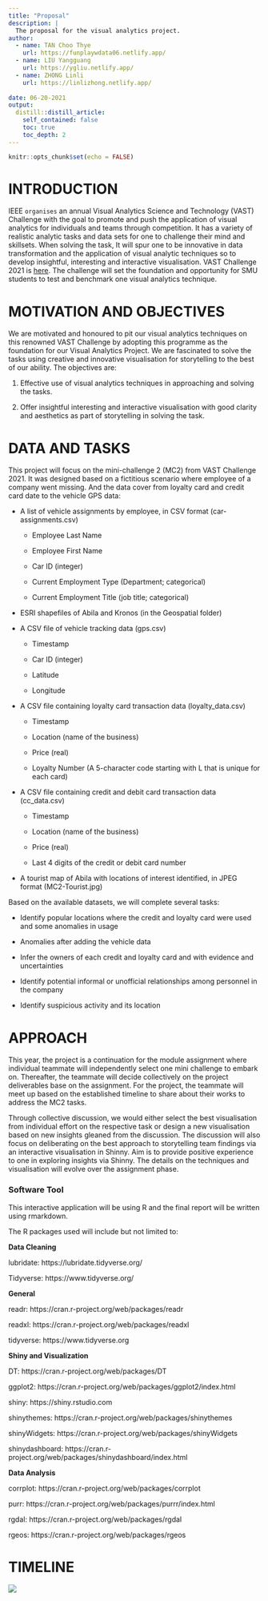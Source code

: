 ```yaml
---
title: "Proposal"
description: |
  The proposal for the visual analytics project.
author:
  - name: TAN Choo Thye 
    url: https://funplaywdata06.netlify.app/
  - name: LIU Yangguang
    url: https://ygliu.netlify.app/
  - name: ZHONG Linli
    url: https://linlizhong.netlify.app/
  
date: 06-20-2021
output:
  distill::distill_article:
    self_contained: false
    toc: true
    toc_depth: 2
---
```



```r
knitr::opts_chunk$set(echo = FALSE)
```
# INTRODUCTION

IEEE ```organises``` an annual Visual Analytics Science and Technology (VAST) Challenge with the goal to promote and push the application of visual analytics for individuals and teams through competition.  It has a variety of realistic analytic tasks and data sets for one to challenge their mind and skillsets. When solving the task, It will spur one to be innovative in data transformation and the application of visual analytic techniques so to develop insightful, interesting and interactive visualisation. VAST Challenge 2021 is [here](https://vast-challenge.github.io/2021/index.html). The challenge will set the foundation and opportunity for SMU students to test and benchmark one visual analytics technique.  

 

# MOTIVATION AND OBJECTIVES

We are motivated and honoured to pit our visual analytics techniques on this renowned VAST Challenge by adopting this programme as the foundation for our Visual Analytics Project. We are fascinated to solve the tasks using creative and innovative visualisation for storytelling to the best of our ability. The objectives are: 

 

1. Effective use of visual analytics techniques in approaching and solving the tasks. 

2. Offer insightful interesting and interactive visualisation with good clarity and aesthetics as part of storytelling in solving the task. 

 

# DATA AND TASKS

This project will focus on the mini-challenge 2 (MC2) from VAST Challenge 2021. It was designed based on a fictitious scenario where employee of a company went missing. And the data cover from loyalty card and credit card date to the vehicle GPS data: 

 

* A list of vehicle assignments by employee, in CSV format (car-assignments.csv) 

  + Employee Last Name 
  
  + Employee First Name 
  
  + Car ID (integer) 
  
  + Current Employment Type (Department; categorical) 
  
  + Current Employment Title (job title; categorical) 

* ESRI shapefiles of Abila and Kronos (in the Geospatial folder) 

* A CSV file of vehicle tracking data (gps.csv) 

  + Timestamp 
  
  + Car ID (integer) 
  
  + Latitude 
  
  + Longitude 

* A CSV file containing loyalty card transaction data (loyalty_data.csv) 

  + Timestamp 
  
  + Location (name of the business) 
  
  + Price (real) 
  
  + Loyalty Number (A 5-character code starting with L that is unique for each card) 

* A CSV file containing credit and debit card transaction data (cc_data.csv) 

  + Timestamp 
  
  + Location (name of the business) 
  
  + Price (real) 
  
  + Last 4 digits of the credit or debit card number 

* A tourist map of Abila with locations of interest identified, in JPEG format (MC2-Tourist.jpg) 

 

Based on the available datasets, we will complete several tasks: 

 

* Identify popular locations where the credit and loyalty card were used and some anomalies in usage 

* Anomalies after adding the vehicle data 

* Infer the owners of each credit and loyalty card and with evidence and uncertainties 

* Identify potential informal or unofficial relationships among personnel in the company 

* Identify suspicious activity and its location 

 

# APPROACH

This year, the project is a continuation for the module assignment where individual teammate will independently select one mini challenge to embark on.  Thereafter, the teammate will decide collectively on the project deliverables base on the assignment. For the project, the teammate will meet up based on the established timeline to share about their works to address the MC2 tasks.  

 

Through collective discussion, we would either select the best visualisation from individual effort on the respective task or design a new visualisation based on new insights gleaned from the discussion.  The discussion will also focus on deliberating on the best approach to storytelling team findings via an interactive visualisation in Shinny. Aim is to provide positive experience to one in exploring insights via Shinny.  The details on the techniques and visualisation will evolve over the assignment phase.  

 

### Software Tool 

 

This interactive application will be using R and the final report will be written using rmarkdown. 

 

The R packages used will include but not limited to: 

 

**Data Cleaning** 

 

lubridate: https://lubridate.tidyverse.org/ 

 

Tidyverse: https://www.tidyverse.org/ 

 

**General** 

 

readr: https://cran.r-project.org/web/packages/readr 

 

readxl: https://cran.r-project.org/web/packages/readxl 

 

tidyverse: https://www.tidyverse.org 

 

**Shiny and Visualization** 

 

DT: https://cran.r-project.org/web/packages/DT 

 

ggplot2: https://cran.r-project.org/web/packages/ggplot2/index.html 

 

shiny: https://shiny.rstudio.com 

 

shinythemes: https://cran.r-project.org/web/packages/shinythemes 

 

shinyWidgets: https://cran.r-project.org/web/packages/shinyWidgets 

 

shinydashboard: https://cran.r-project.org/web/packages/shinydashboard/index.html 

 

**Data Analysis** 

 

corrplot: https://cran.r-project.org/web/packages/corrplot 

 

purr: https://cran.r-project.org/web/packages/purrr/index.html 

 

rgdal: https://cran.r-project.org/web/packages/rgdal 

 

rgeos: https://cran.r-project.org/web/packages/rgeos 

 

# TIMELINE
 
![](media/timeline.png)


